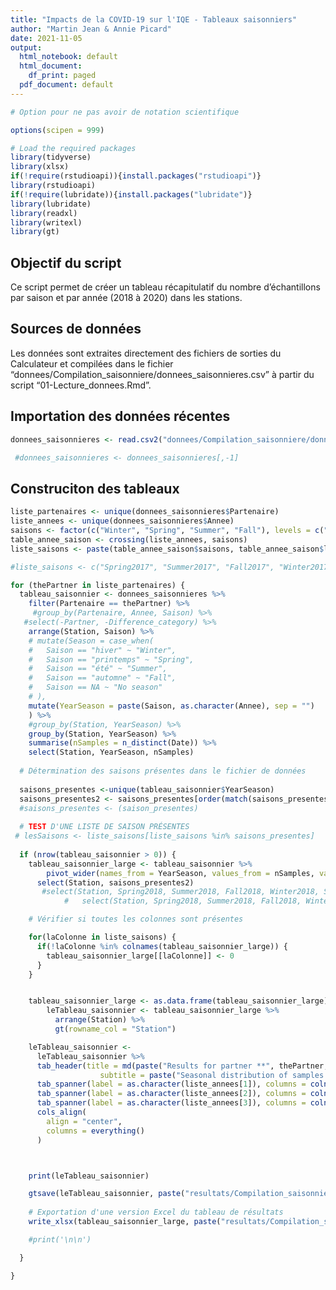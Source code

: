 ```yaml
---
title: "Impacts de la COVID-19 sur l'IQE - Tableaux saisonniers"
author: "Martin Jean & Annie Picard"
date: 2021-11-05
output:
  html_notebook: default
  html_document:
    df_print: paged
  pdf_document: default
---
```



```r

# Option pour ne pas avoir de notation scientifique

options(scipen = 999)

# Load the required packages
library(tidyverse)
library(xlsx)
if(!require(rstudioapi)){install.packages("rstudioapi")}
library(rstudioapi)
if(!require(lubridate)){install.packages("lubridate")}
library(lubridate)
library(readxl)
library(writexl)
library(gt)
```



## Objectif du script

Ce script permet de créer un tableau récapitulatif du nombre d'échantillons par saison et par année (2018 à 2020) dans les stations.


## Sources de données

Les données sont extraites directement des fichiers de sorties du Calculateur et compilées dans le fichier "donnees/Compilation_saisonniere/donnees_saisonnieres.csv" à partir du script "01-Lecture_donnees.Rmd".


## Importation des données récentes

```r

donnees_saisonnieres <- read.csv2("donnees/Compilation_saisonniere/donnees_saisonnieres.csv")

 #donnees_saisonnieres <- donnees_saisonnieres[,-1]

```

## Construciton des tableaux

```r

liste_partenaires <- unique(donnees_saisonnieres$Partenaire)
liste_annees <- unique(donnees_saisonnieres$Annee)
saisons <- factor(c("Winter", "Spring", "Summer", "Fall"), levels = c("Winter", "Spring", "Summer", "Fall"), ordered = TRUE)
table_annee_saison <- crossing(liste_annees, saisons)
liste_saisons <- paste(table_annee_saison$saisons, table_annee_saison$liste_annees, sep = "")

#liste_saisons <- c("Spring2017", "Summer2017", "Fall2017", "Winter2017", "Spring2018", "Summer2018", "Fall2018", "Winter2018", "Spring2019", "Summer2019", "Fall2019", "Winter2019", "Spring2020", "Summer2020", "Fall2020", "Winter2020")

for (thePartner in liste_partenaires) {
  tableau_saisonnier <- donnees_saisonnieres %>%
    filter(Partenaire == thePartner) %>% 
     #group_by(Partenaire, Annee, Saison) %>% 
   #select(-Partner, -Difference_category) %>% 
    arrange(Station, Saison) %>% 
    # mutate(Season = case_when(
    #   Saison == "hiver" ~ "Winter",
    #   Saison == "printemps" ~ "Spring",
    #   Saison == "été" ~ "Summer",
    #   Saison == "automne" ~ "Fall",
    #   Saison == NA ~ "No season"
    # ),
    mutate(YearSeason = paste(Saison, as.character(Annee), sep = "")
    ) %>%
    #group_by(Station, YearSeason) %>% 
    group_by(Station, YearSeason) %>% 
    summarise(nSamples = n_distinct(Date)) %>% 
    select(Station, YearSeason, nSamples)
  
  # Détermination des saisons présentes dans le fichier de données
  
  saisons_presentes <-unique(tableau_saisonnier$YearSeason)
  saisons_presentes2 <- saisons_presentes[order(match(saisons_presentes, liste_saisons))]
  #saisons_presentes <- (saison_presentes)
  
  # TEST D'UNE LISTE DE SAISON PRÉSENTES
 # lesSaisons <- liste_saisons[liste_saisons %in% saisons_presentes]
    
  if (nrow(tableau_saisonnier > 0)) {
    tableau_saisonnier_large <- tableau_saisonnier %>% 
        pivot_wider(names_from = YearSeason, values_from = nSamples, values_fill = 0) %>% 
      select(Station, saisons_presentes2)
       #select(Station, Spring2018, Summer2018, Fall2018, Winter2018, Spring2019, Summer2019, Fall2019, Winter2019, Spring2020, Summer2020, Fall2020, Winter2020)
            #   select(Station, Spring2018, Summer2018, Fall2018, Winter2018, Spring2019, Summer2019, Fall2019, Winter2019) # Cas où aucune données n'est disponible en 2020

    # Vérifier si toutes les colonnes sont présentes

    for(laColonne in liste_saisons) {
      if(!laColonne %in% colnames(tableau_saisonnier_large)) {
        tableau_saisonnier_large[[laColonne]] <- 0
      }
    }


    tableau_saisonnier_large <- as.data.frame(tableau_saisonnier_large)
        leTableau_saisonnier <- tableau_saisonnier_large %>% 
          arrange(Station) %>% 
          gt(rowname_col = "Station")

    leTableau_saisonnier <- 
      leTableau_saisonnier %>% 
      tab_header(title = md(paste("Results for partner **", thePartner, "**", sep = "")),
                    subtitle = paste("Seasonal distribution of samples for ", min(liste_annees), "-", max(liste_annees), sep = "")) %>% 
      tab_spanner(label = as.character(liste_annees[1]), columns = colnames(tableau_saisonnier_large)[2:5]) %>% 
      tab_spanner(label = as.character(liste_annees[2]), columns = colnames(tableau_saisonnier_large)[6:9]) %>% 
      tab_spanner(label = as.character(liste_annees[3]), columns = colnames(tableau_saisonnier_large)[10:13]) %>% 
      cols_align(
        align = "center",
        columns = everything()
      ) 



    print(leTableau_saisonnier)

    gtsave(leTableau_saisonnier, paste("resultats/Compilation_saisonniere2018-2020/Seasonal_distribution_", thePartner, ".pdf", sep = "" ))
    
    # Exportation d'une version Excel du tableau de résultats
    write_xlsx(tableau_saisonnier_large, paste("resultats/Compilation_saisonniere2018-2020/Seasonal_distribution_", thePartner, ".xlsx", sep = "" ))

    #print('\n\n')

  }

}



```